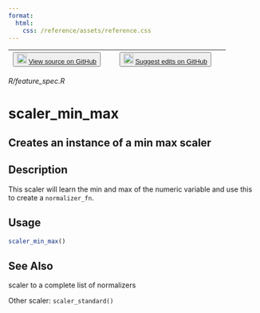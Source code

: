 ```yaml
---
format:
  html:
    css: /reference/assets/reference.css
---
```


| <button class="button"> ![](/reference/assets/GitHub-Mark-32px.png){width="20"} [View source on GitHub](https://github.com/rstudio/tfdatasets//blob/main/R/feature_spec.R) </button> | <button class="button"> ![](/reference/assets/GitHub-Mark-32px.png){width="20"} [Suggest edits on GitHub](https://github.com/rstudio/tfdatasets//edit/main/R/feature_spec.R) </button> |
|:------------------------------:|:--------------------------------------:|

*R/feature_spec.R*

# scaler_min_max

## Creates an instance of a min max scaler

## Description
This scaler will learn the min and max of the numeric variable and use this to create a `normalizer_fn`. 


## Usage
```r
scaler_min_max() 
```







## See Also

scaler to a complete list of normalizers 

Other scaler:  `scaler_standard()`

